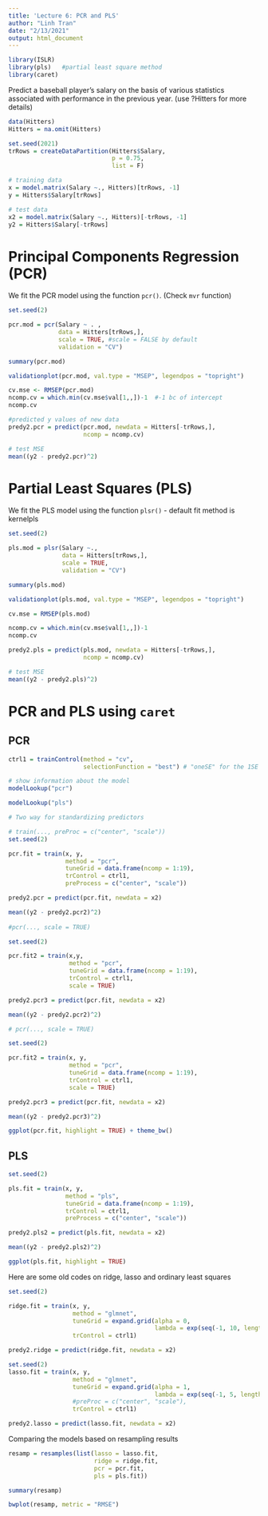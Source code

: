 ```yaml
---
title: 'Lecture 6: PCR and PLS'
author: "Linh Tran"
date: "2/13/2021"
output: html_document
---
```


```r
library(ISLR)
library(pls)   #partial least square method
library(caret)
```

Predict a baseball player's salary on the basis of various statistics associated with performance in the previous year. (use ?Hitters for more details)
  
```r
data(Hitters)
Hitters = na.omit(Hitters)

set.seed(2021)
trRows = createDataPartition(Hitters$Salary,
                             p = 0.75,
                             list = F)

# training data
x = model.matrix(Salary ~., Hitters)[trRows, -1]
y = Hitters$Salary[trRows]

# test data
x2 = model.matrix(Salary ~., Hitters)[-trRows, -1]
y2 = Hitters$Salary[-trRows]
```
  
# Principal Components Regression (PCR)

We fit the PCR model using the function `pcr()`. (Check `mvr` function)

```r
set.seed(2)

pcr.mod = pcr(Salary ~ . ,
              data = Hitters[trRows,],
              scale = TRUE, #scale = FALSE by default
              validation = "CV")

summary(pcr.mod)

validationplot(pcr.mod, val.type = "MSEP", legendpos = "topright")

cv.mse <- RMSEP(pcr.mod)
ncomp.cv = which.min(cv.mse$val[1,,])-1  #-1 bc of intercept
ncomp.cv  

#predicted y values of new data
predy2.pcr = predict(pcr.mod, newdata = Hitters[-trRows,],
                     ncomp = ncomp.cv)

# test MSE
mean((y2 - predy2.pcr)^2)

```


# Partial Least Squares (PLS)

We fit the PLS model using the function `plsr()` - default fit method is kernelpls

```r
set.seed(2)

pls.mod = plsr(Salary ~.,
               data = Hitters[trRows,],
               scale = TRUE,
               validation = "CV")

summary(pls.mod)

validationplot(pls.mod, val.type = "MSEP", legendpos = "topright")

cv.mse = RMSEP(pls.mod)

ncomp.cv = which.min(cv.mse$val[1,,])-1
ncomp.cv

predy2.pls = predict(pls.mod, newdata = Hitters[-trRows,],
                     ncomp = ncomp.cv)

# test MSE
mean((y2 - predy2.pls)^2)

```


# PCR and PLS using `caret`

## PCR

```r
ctrl1 = trainControl(method = "cv",
                     selectionFunction = "best") # "oneSE" for the 1SE rule

# show information about the model
modelLookup("pcr")

modelLookup("pls")

# Two way for standardizing predictors

# train(..., preProc = c("center", "scale"))
set.seed(2)

pcr.fit = train(x, y, 
                method = "pcr",
                tuneGrid = data.frame(ncomp = 1:19),
                trControl = ctrl1,
                preProcess = c("center", "scale"))

predy2.pcr = predict(pcr.fit, newdata = x2)

mean((y2 - predy2.pcr2)^2)
                     
#pcr(..., scale = TRUE)

set.seed(2)

pcr.fit2 = train(x,y,
                 method = "pcr",
                 tuneGrid = data.frame(ncomp = 1:19),
                 trControl = ctrl1,
                 scale = TRUE)

predy2.pcr3 = predict(pcr.fit, newdata = x2)

mean((y2 - predy2.pcr2)^2)

# pcr(..., scale = TRUE)

set.seed(2)

pcr.fit2 = train(x, y,
                 method = "pcr",
                 tuneGrid = data.frame(ncomp = 1:19),
                 trControl = ctrl1,
                 scale = TRUE)

predy2.pcr3 = predict(pcr.fit, newdata = x2)

mean((y2 - predy2.pcr3)^2)

ggplot(pcr.fit, highlight = TRUE) + theme_bw()

```


## PLS

```r
set.seed(2)

pls.fit = train(x, y,
                method = "pls",
                tuneGrid = data.frame(ncomp = 1:19),
                trControl = ctrl1,
                preProcess = c("center", "scale"))    

predy2.pls2 = predict(pls.fit, newdata = x2)

mean((y2 - predy2.pls2)^2)

ggplot(pls.fit, highlight = TRUE)
```


Here are some old codes on ridge, lasso and ordinary least squares

```r
set.seed(2)

ridge.fit = train(x, y,
                  method = "glmnet",
                  tuneGrid = expand.grid(alpha = 0,
                                         lambda = exp(seq(-1, 10, length = 100))),
                  trControl = ctrl1)

predy2.ridge = predict(ridge.fit, newdata = x2)

set.seed(2)
lasso.fit = train(x, y,
                  method = "glmnet",
                  tuneGrid = expand.grid(alpha = 1, 
                                         lambda = exp(seq(-1, 5, length = 100))),
                  #preProc = c("center", "scale"),
                  trControl = ctrl1)

predy2.lasso = predict(lasso.fit, newdata = x2)

```

Comparing the models based on resampling results

```r
resamp = resamples(list(lasso = lasso.fit,
                        ridge = ridge.fit,
                        pcr = pcr.fit,
                        pls = pls.fit))

summary(resamp)

bwplot(resamp, metric = "RMSE")
```

